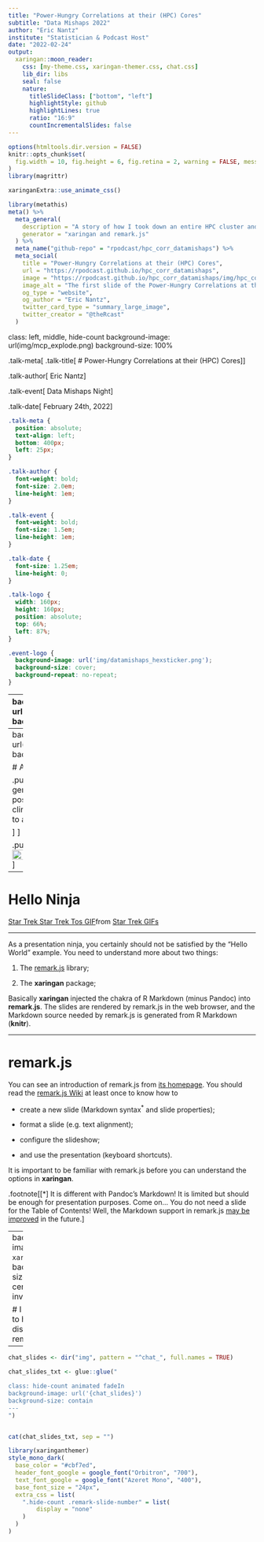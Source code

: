 ```yaml
---
title: "Power-Hungry Correlations at their (HPC) Cores"
subtitle: "Data Mishaps 2022"
author: "Eric Nantz"
institute: "Statistician & Podcast Host"
date: "2022-02-24"
output:
  xaringan::moon_reader:
    css: [my-theme.css, xaringan-themer.css, chat.css]
    lib_dir: libs
    seal: false
    nature:
      titleSlideClass: ["bottom", "left"]
      highlightStyle: github
      highlightLines: true
      ratio: "16:9"
      countIncrementalSlides: false
---
```


```r
options(htmltools.dir.version = FALSE)
knitr::opts_chunk$set(
  fig.width = 10, fig.height = 6, fig.retina = 2, warning = FALSE, message = FALSE
)
library(magrittr)
```

```r
xaringanExtra::use_animate_css()
```

```r
library(metathis)
meta() %>%
  meta_general(
    description = "A story of how I took down an entire HPC cluster and lived to tell about it.",
    generator = "xaringan and remark.js"
  ) %>%
  meta_name("github-repo" = "rpodcast/hpc_corr_datamishaps") %>%
  meta_social(
    title = "Power-Hungry Correlations at their (HPC) Cores",
    url = "https://rpodcast.github.io/hpc_corr_datamishaps",
    image = "https://rpodcast.github.io/hpc_corr_datamishaps/img/hpc_corr_cover.png",
    image_alt = "The first slide of the Power-Hungry Correlations at their (HPC) Cores presentation in the Data Mishaps 2022 Conference held on February 24, 2022",
    og_type = "website",
    og_author = "Eric Nantz",
    twitter_card_type = "summary_large_image",
    twitter_creator = "@theRcast"
  )
```


class: left, middle, hide-count
background-image: url(img/mcp_explode.png) 
background-size: 100%

<div class="talk-logo event-logo"></div>

.talk-meta[
.talk-title[
# Power-Hungry Correlations at their (HPC) Cores
]
]

.talk-author[
Eric Nantz
]

.talk-event[
Data Mishaps Night
]

.talk-date[
February 24th, 2022
]

```css
.talk-meta {
  position: absolute;
  text-align: left;
  bottom: 400px;
  left: 25px;
}

.talk-author {
  font-weight: bold;
  font-size: 2.0em;
  line-height: 1em;
}

.talk-event {
  font-weight: bold;
  font-size: 1.5em;
  line-height: 1em;
}

.talk-date {
  font-size: 1.25em;
  line-height: 0;
}

.talk-logo {
  width: 160px;
  height: 160px;
  position: absolute;
  top: 66%;
  left: 87%;
}

.event-logo {
  background-image: url('img/datamishaps_hexsticker.png');
  background-size: cover;
  background-repeat: no-repeat;
}
```


---
background-image: url(img/network_background.png) 
background-size: cover

## To the Grid 

.pull-left[

Early days of my career in life sciences

Ready to contribute!
]

.pull-right[
<img src="img/kevin-flynn-tron.jpg" width = "100%">
]


---
background-image: url(img/network_background.png) 
background-size: cover

# A New Challenge Awaits

.pull-left[
.big[
* Thousands of genetic biomarkers
* Explore possible associations with multiple clinical outcomes
* My first chance to analyze BIG DATA

]
]

.pull-right[
<img src="img/molecule.png" width = "100%">
]
---

# Hello Ninja

<div class="tenor-gif-embed" data-postid="18131061" data-share-method="host" data-aspect-ratio="1" data-width="100%"><a href="https://tenor.com/view/star-trek-star-trek-tos-sulu-explode-computer-gif-18131061">Star Trek Star Trek Tos GIF</a>from <a href="https://tenor.com/search/star+trek-gifs">Star Trek GIFs</a></div> <script type="text/javascript" async src="https://tenor.com/embed.js"></script>

---

As a presentation ninja, you certainly should not be satisfied by the "Hello World" example. You need to understand more about two things:

1. The [remark.js](https://remarkjs.com) library;

1. The **xaringan** package;

Basically **xaringan** injected the chakra of R Markdown (minus Pandoc) into **remark.js**. The slides are rendered by remark.js in the web browser, and the Markdown source needed by remark.js is generated from R Markdown (**knitr**).

---

# remark.js

You can see an introduction of remark.js from [its homepage](https://remarkjs.com). You should read the [remark.js Wiki](https://github.com/gnab/remark/wiki) at least once to know how to

- create a new slide (Markdown syntax<sup>*</sup> and slide properties);

- format a slide (e.g. text alignment);

- configure the slideshow;

- and use the presentation (keyboard shortcuts).

It is important to be familiar with remark.js before you can understand the options in **xaringan**.

.footnote[[*] It is different with Pandoc's Markdown! It is limited but should be enough for presentation purposes. Come on... You do not need a slide for the Table of Contents! Well, the Markdown support in remark.js [may be improved](https://github.com/gnab/remark/issues/142) in the future.]

---
background-image: url(`r xaringan:::karl`)
background-size: cover
class: center, bottom, inverse

# I was so happy to have discovered remark.js!

---

```r
chat_slides <- dir("img", pattern = "^chat_", full.names = TRUE)

chat_slides_txt <- glue::glue("

class: hide-count animated fadeIn
background-image: url('{chat_slides}')
background-size: contain
---
")


cat(chat_slides_txt, sep = "")
```

```r
library(xaringanthemer)
style_mono_dark(
  base_color = "#cbf7ed",
  header_font_google = google_font("Orbitron", "700"),
  text_font_google = google_font("Azeret Mono", "400"),
  base_font_size = "24px",
  extra_css = list(
    ".hide-count .remark-slide-number" = list(
        display = "none"
    )
  )
)
```
